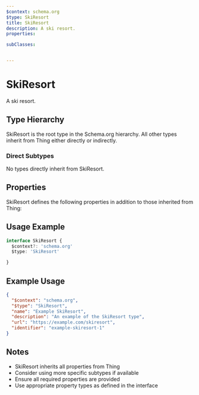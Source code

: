 ```yaml
---
$context: schema.org
$type: SkiResort
title: SkiResort
description: A ski resort.
properties:

subClasses:


---
```


# SkiResort

A ski resort.

## Type Hierarchy

SkiResort is the root type in the Schema.org hierarchy. All other types inherit from Thing either directly or indirectly.

### Direct Subtypes

No types directly inherit from SkiResort.

## Properties

SkiResort defines the following properties in addition to those inherited from Thing:



## Usage Example

```typescript
interface SkiResort {
  $context?: 'schema.org'
  $type: 'SkiResort'

}
```

## Example Usage

```json
{
  "$context": "schema.org",
  "$type": "SkiResort",
  "name": "Example SkiResort",
  "description": "An example of the SkiResort type",
  "url": "https://example.com/skiresort",
  "identifier": "example-skiresort-1"
}
```

## Notes

- SkiResort inherits all properties from Thing
- Consider using more specific subtypes if available
- Ensure all required properties are provided
- Use appropriate property types as defined in the interface
